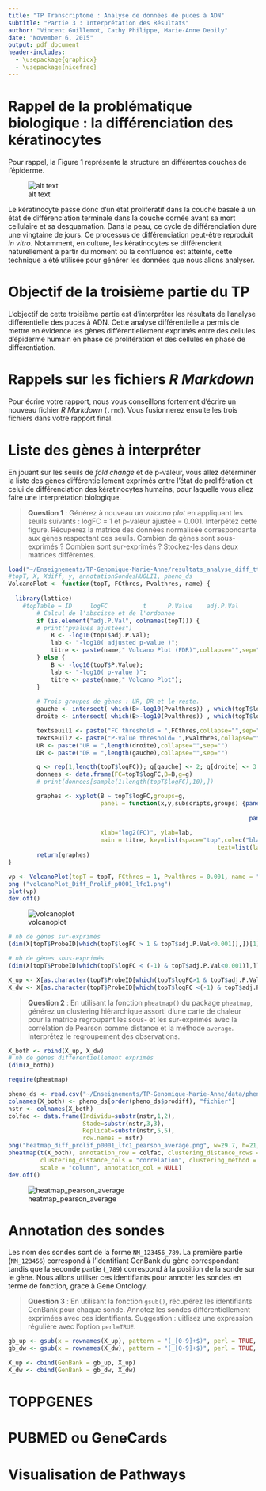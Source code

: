 ```yaml
---
title: "TP Transcriptome : Analyse de données de puces à ADN"
subtitle: "Partie 3 : Interprétation des Résultats"
author: "Vincent Guillemot, Cathy Philippe, Marie-Anne Debily"
date: "November 6, 2015"
output: pdf_document
header-includes: 
  - \usepackage{graphicx}
  - \usepackage{nicefrac}
---
```


# Rappel de la problématique biologique : la différenciation des kératinocytes

Pour rappel, la Figure 1 représente la structure en différentes couches de l'épiderme.

![alt text](figure1.png)

\begin{center}
Figure 1 : Structure de l’épiderme.
\end{center}

Le kératinocyte passe donc d’un état prolifératif dans la couche basale à un état de différenciation terminale dans la couche cornée avant sa mort cellulaire et sa desquamation. Dans la peau, ce cycle de différenciation dure une vingtaine de jours. Ce processus de différenciation peut-être reproduit *in vitro*. Notamment, en culture, les kératinocytes se différencient naturellement à partir du moment où la confluence est atteinte, cette technique a été utilisée pour générer les données que nous allons analyser.

# Objectif de la troisième partie du TP

L’objectif de cette troisième partie est d'interpréter les résultats de l'analyse différentielle des puces à ADN. Cette analyse différentielle a permis de mettre en évidence les gènes différentiellement exprimés entre des cellules d'épiderme humain en phase de prolifération et des cellules en phase de différentiation.

# Rappels sur les fichiers *R Markdown*

Pour écrire votre rapport, nous vous conseillons fortement d'écrire un nouveau fichier *R Markdown* (`.rmd`). Vous fusionnerez ensuite les trois fichiers dans votre rapport final.

# Liste des gènes à interpréter

En jouant sur les seuils de *fold change* et de p-valeur, vous allez déterminer la liste des gènes différentiellement exprimés entre l'état de prolifération et celui de différenciation des kératinocytes humains, pour laquelle vous allez faire une interprétation biologique.

> **Question 1** : Générez à nouveau un *volcano plot* en appliquant les seuils suivants : logFC = 1 et p-valeur ajustée = 0.001. Interpétez cette figure. Récupérez la matrice des données normalisée correspondante aux gènes respectant ces seuils. Combien de gènes sont sous-exprimés ? Combien sont sur-exprimés ? Stockez-les dans deux matrices différentes.

```r
load("~/Enseignements/TP-Genomique-Marie-Anne/resultats_analyse_diff_ttest.Rdata")
#topT, X, Xdiff, y, annotationSondesHUOLI1, pheno_ds
VolcanoPlot <- function(topT, FCthres, Pvalthres, name) {
  
  library(lattice)
	#topTable = ID     logFC          t      P.Value    adj.P.Val        B
        # Calcul de l'abscisse et de l'ordonnee
        if (is.element("adj.P.Val", colnames(topT))) {
	    # print("pvalues ajustees")
            B <- -log10(topT$adj.P.Val);
            lab <- "-log10( adjusted p-value )";
            titre <- paste(name," Volcano Plot (FDR)",collapse="",sep="")
        } else {
            B <- -log10(topT$P.Value);
            lab <- "-log10( p-value )";
            titre <- paste(name," Volcano Plot");
        }
       
        # Trois groupes de gènes : UR, DR et le reste.
        gauche <- intersect( which(B>-log10(Pvalthres)) , which(topT$logFC < -FCthres))
        droite <- intersect( which(B>-log10(Pvalthres)) , which(topT$logFC > FCthres))

        textseuil1 <- paste("FC threshold = ",FCthres,collapse="",sep="")
        textseuil2 <- paste("P-value threshold= ",Pvalthres,collapse="",sep="")
        UR <- paste("UR = ",length(droite),collapse="",sep="")
        DR <- paste("DR = ",length(gauche),collapse="",sep="")

        g <- rep(1,length(topT$logFC)); g[gauche] <- 2; g[droite] <- 3
        donnees <- data.frame(FC=topT$logFC,B=B,g=g)
        # print(donnees[sample(1:length(topT$logFC),10),])

        graphes <- xyplot(B ~ topT$logFC,groups=g, 
                          panel = function(x,y,subscripts,groups) {panel.abline(h=-log10(Pvalthres),
                                                                                 v=c(-FCthres,FCthres),lty=2); 
                                                                    panel.superpose(x,y,groups=g,subscripts=subscripts,
                                                                                    col=c("black","green","red"))},
                          xlab="log2(FC)", ylab=lab, 
                          main = titre, key=list(space="top",col=c("black","black","red","green"), 
                                                           text=list(lab=c(textseuil1,textseuil2,UR,DR)),columns = 2))
        return(graphes)
}

vp <- VolcanoPlot(topT = topT, FCthres = 1, Pvalthres = 0.001, name = "Diff_Prolif_p0001_lfc1")
png ("volcanoPlot_Diff_Prolif_p0001_lfc1.png")
plot(vp)
dev.off()
```
![volcanoplot](volcanoPlot_Diff_Prolif_p0001_lfc1.png)
\begin{center}
Figure 2 : Volcano plot des gènes différentiellement exprimés. Seuil Pval = 0.001, seuil logFC = 1.
\end{center}

```r
# nb de gènes sur-exprimés
(dim(X[topT$ProbeID[which(topT$logFC > 1 & topT$adj.P.Val<0.001)],])[1])

# nb de gènes sous-exprimés
(dim(X[topT$ProbeID[which(topT$logFC < (-1) & topT$adj.P.Val<0.001)],])[1])

X_up <- X[as.character(topT$ProbeID[which(topT$logFC>1 & topT$adj.P.Val<0.001)]),]
X_dw <- X[as.character(topT$ProbeID[which(topT$logFC <(-1) & topT$adj.P.Val<0.001)]),]

```


> **Question 2** : En utilisant la fonction `pheatmap()` du package `pheatmap`, générez un clustering hiérarchique assorti d'une carte de chaleur pour la matrice regroupant les sous- et les sur-exprimés avec la corrélation de Pearson comme distance et la méthode `average`. Interprétez le regroupement des observations.

```r
X_both <- rbind(X_up, X_dw)
# nb de gènes différentiellement exprimés
(dim(X_both))

require(pheatmap)

pheno_ds <- read.csv("~/Enseignements/TP-Genomique-Marie-Anne/data/pheno_ds.txt")
colnames(X_both) <- pheno_ds[order(pheno_ds$prodiff), "fichier"]
nstr <- colnames(X_both)
colfac <- data.frame(Individu=substr(nstr,1,2), 
                     Stade=substr(nstr,3,3), 
                     Replicat=substr(nstr,5,5),
                     row.names = nstr)
png("heatmap_diff_prolif_p0001_lfc1_pearson_average.png", w=29.7, h=21, units = "cm", res=300)
pheatmap(t(X_both), annotation_row = colfac, clustering_distance_rows = "correlation", 
         clustering_distance_cols = "correlation", clustering_method = "average", 
         scale = "column", annotation_col = NULL)
dev.off()

```
![heatmap_pearson_average](heatmap_diff_prolif_p0001_lfc1_pearson_average.png)
\begin{center}
Figure 3 : Clustering hiérarchique et carte de chaleur des gènes différentiellement exprimés. Distance corrélation de Pearson, méthode "average".
\end{center}



# Annotation des sondes

Les nom des sondes sont de la forme `NM_123456_789`. La première partie (`NM_123456`) correspond à l'identifiant GenBank du gène correspondant tandis que la seconde partie (`_789`) correspond à la position de la sonde sur le gène. Nous allons utiliser ces identifiants pour annoter les sondes en terme de fonction, grace à Gene Ontology.

> **Question 3** : En utilisant la fonction `gsub()`, récupérez les identifiants GenBank pour chaque sonde. Annotez les sondes différentiellement exprimées avec ces identifiants. Suggestion : uitlisez une expression régulière avec l'option `perl=TRUE`.

```r
gb_up <- gsub(x = rownames(X_up), pattern = "(_[0-9]+$)", perl = TRUE, replacement = "")
gb_dw <- gsub(x = rownames(X_dw), pattern = "(_[0-9]+$)", perl = TRUE, replacement = "")

X_up <- cbind(GenBank = gb_up, X_up)
X_dw <- cbind(GenBank = gb_dw, X_dw)

```

# TOPPGENES

# PUBMED ou GeneCards

# Visualisation de Pathways